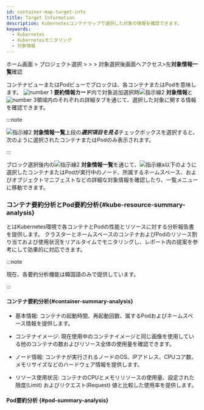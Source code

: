 ```yaml
---
id: container-map-target-info
title: Target Information
description: Kubernetesコンテナマップで選択した対象の情報を確認できます。
keywords:
  - Kubernetes
  - Kubernetesモニタリング
  - 対象情報
---
```


ホーム画面 &gt; プロジェクト選択 &gt; <Cmdname sid="dashboard" className="uitext" /> &gt; <Cmdname sid="containerMap" className="uitext" /> &gt; 対象選択後<Cmdname sid="BTN07712" className="uitext" />画面へアクセス>左<b>対象情報一覧</b>確認

<ImgLang img='k8s-container-detail.png' desc='詳細分析画面' />

コンテナビューまたはPodビューでブロックは、各コンテナまたはPodを意味します。 ![number 1](/img/number-01.png) **要約情報カード**内で対象追加選択時![指示線2](/img/number-02.png) **対象情報**と![number 3](/img/number-03.png)領域内のそれぞれの詳細タブを通じて、選択した対象に関する情報を確認できます。 

:::note 

![指示線2](/img/number-02.png) **対象情報一覧**上段の***選択項目を見る***チェックボックスを選択すると、次のように選択されたコンテナまたはPodのみ表示されます。 

<ImgLang img='k8s-container-detail-list-selected.png' desc='選択のみ表示' />

:::

ブロック選択後<Cmdname sid="BTN07712" className="uitext" />内の![指示線2](/img/number-02.png) **対象情報一覧**を通じて、![指示線a](/img/char-a.svg)以下のように選択したコンテナまたはPodが実行中のノード、所属するネームスペース、およびオブジェクトマニフェストなどの詳細な対象情報を確認したり、一覧メニューに移動できます。 


<TargetInfo />

### コンテナ要約分析とPod要約分析{#kube-resource-summary-analysis}

<Cmdname sid="TTL08230" className="uitext" />と<Cmdname sid="TTL08317" className="uitext" type="kube_pod"/>はKubernetes環境で各コンテナとPodの性能とリソースに対する分析報告書を提供します。 クラスターとネームスペースのコンテナおよびPodのリソース割り当ておよび使用状況をリアルタイムでモニタリングし、レポート内の提案を参考にして効果的に対応できます。

:::note 

現在、各要約分析機能は韓国語のみで提供しています。 

:::

#### コンテナ要約分析{#container-summary-analysis}

- 基本情報: コンテナの起動時間、再起動回数、属するPodおよびネームスペース情報を提供します。

- コンテナイメージ: 現在使用中のコンテナイメージと同じ画像を使用している他のコンテナの数およびリソース全体の使用量を確認できます。

- ノード情報: コンテナが実行されるノードのOS、IPアドレス、CPUコア数、メモリサイズなどのハードウェア情報を提供します。

- リソース使用状況: コンテナのCPUとメモリリソースの使用量、設定された限度(Limit) およびリクエスト(Request) 値と比較した使用率を提供します。

#### Pod要約分析 {#pod-summary-analysis}


<PodSummary />
